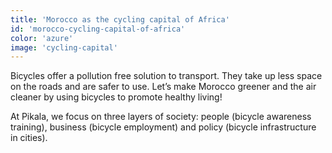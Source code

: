 ```yaml
---
title: 'Morocco as the cycling capital of Africa'
id: 'morocco-cycling-capital-of-africa'
color: 'azure'
image: 'cycling-capital'
---
```


Bicycles offer a pollution free solution to transport.
They take up less space on the roads and are safer to use.
Let’s make Morocco greener and the air cleaner by using bicycles to promote healthy living!

At Pikala, we focus on three layers of society:
people (bicycle awareness training), business (bicycle employment)
and policy (bicycle infrastructure in cities).
